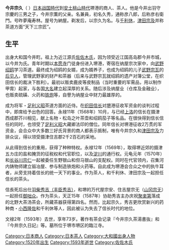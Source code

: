 {{unreferenced|time=2016-12-27T01:59:14+00:00}}
{{japanese|japanese=今井宗久|kana=いまい そうきゅう|romaji=Imai Soukyuu}}
'''今井宗久'''（{{lang-ja|いまい そうきゅう}} {{bd|1520年||1593年|8月31日}}）[[日本战国時代|日本战国時代]]到[[安土桃山時代|安土桃山時代]]堺港的商人、茶人。他是今井出羽守宗慶的三男之子，今井宗薫的父亲。名兼員，初名久秀，通称彦八郎，后称彦右衛門。号昨夢庵寿林。屋号为納屋。剃发后，以宗久为名。与[[千利休|千利休]]，[[津田宗及|津田宗及]]并称茶道方面“天下三宗匠”。

== 生平 ==
出身大和国今井町。祖上为近江源氏[[佐佐木氏|佐佐木氏]]，因为领受近江国高岛郡今井市城，以今井为氏。青年时期以[[石山本愿寺|本愿寺]]门徒身份进入堺港，寄宿在纳屋宗次家中，向[[武野绍鸥|武野绍鸥]]学习茶道。最终成为绍鸥的女婿，成为婿养子，也成为绍鸥的儿子[[武野宗瓦|武野宗瓦]]的[[後見人|后见人]]，管理武野家的财产和茶器（后来与武野宗瓦就绍鸥的遗产对簿公堂，在织田信长的裁决下胜利）。最初以贩卖鹿皮等皮制品（当时重要的军需品，用以制作甲胄）起家，与各国[[大名_(稱謂)|大名]]建立起深厚的关系。随后涉及纳屋业（仓库及金融业），也贩卖硫磺、火药和[[铁炮|铁炮]]等，自譽为纳屋业中财力最雄厚的。

成为将军・[[足利义昭|足利义昭]]茶道方面的近侍。在[[织田信长|织田信长]]对[[堺|堺]]港征收军资金的谈判过程中，即席给予出色的回答。永禄11年（1568年）10月，与已经[[上洛|上洛]]的信长在摄津西成郡芥川相见，献上名物・松岛之叶茶壶和绍鸥茄子等名品。在很快得到信长信任的同时，也领受了[[足利义昭|足利义昭]]大藏卿法印的僧位。同年信长对堺港征收2万贯的军资金，会合众中大多数三好氏背景的商人都表示抵制，唯有今井宗久和[[津田宗及|津田宗及]]力排众议，得以领受摄津住吉郡2千2百石的采地。

从此得到信长的重用，获得了种种特权。永禄12年（1569年），取得堺近郊的摄津五カ庄的盐和腌货的征税权和代官职位，以及[[淀川|淀川]]的通行权。元龟元年（1570年）和[[长谷川宗仁|长谷川宗仁]]一起被委任生野银山和但马银山的支配权。同时在代官领内，召集河内铸物师建立锻冶屋、参与制造铁炮和火药等。自此成为堺港会合众之中的执牛耳者，从旁支持着信长的统一天下的事业。作为茶人，和千利休、津田宗及一起担任信长的茶头。

信長死后出仕[[羽柴秀吉|羽柴秀吉（丰臣秀吉）]]，和堺的万代屋宗安、住吉屋宗无（[[山冈宗无|山冈宗无]]）一起担任[[御咄众|御咄众]]。作为茶头，天正15年（1587年）协助秀吉主办庆祝[[聚樂第|聚楽第]]落成的北野大茶汤茶会，所藏茶器获得第四名。然而，比起宗久，秀吉更欣赏新兴的药种商・[[小西隆佐|小西隆佐]]和千利休等人，因此被认为失去了信长时代的地位。

文禄2年（1593年）去世，享年73岁。著作有茶会记录『今井宗久茶湯書抜』和『今井宗久日記』等。墓所位于堺市堺区的臨江寺。


[[Category:日本商人|Category:日本商人]]
[[Category:日本茶人|Category:日本茶人]]
[[Category:大和國出身人物|Category:大和國出身人物]]
[[Category:1520年出生|Category:1520年出生]]
[[Category:1593年逝世|Category:1593年逝世]]
[[Category:佐佐木氏|Category:佐佐木氏]]